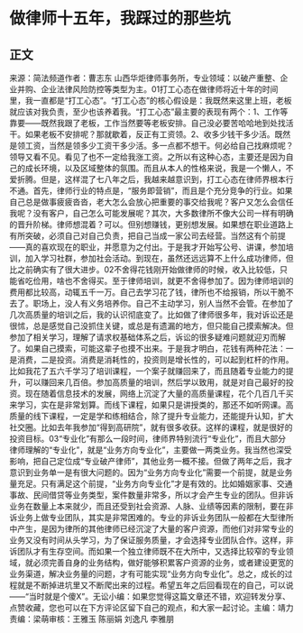 # 做律师十五年，我踩过的那些坑
## 正文
来源：简法频道作者：曹志东 山西华炬律师事务所，专业领域：以破产重整、企业并购、企业法律风险防控等类型为主。01打工心态在做律师将近十年的时间里，我一直都是“打工心态”。“打工心态”的核心假设是：我既然来这里上班，老板就应该对我负责，至少也该养着我。“打工心态”最主要的表现有两个：1、工作等靠要——既然我跟了老板，工作当然要等老板安排。自己没必要苦哈哈地到处找活干。如果老板不安排呢？那就歇着，反正有工资领。2、收多少钱干多少活。既然是领工资，当然是领多少工资干多少活。多一点都不想干。何必给自己找麻烦呢？领导又看不见。看见了也不一定给我涨工资。之所以有这种心态，主要还是因为自己的成长环境，以及区域整体的氛围。而且从本人的性格来说，我是一个懒人，不爱折腾。但是，这样混了七八年之后，我越来越意识到，打工心态在律师界根本行不通。首先，律师行业的特点是，“服务即营销”，而且是个充分竞争的行业。如果自己总是做事疲疲沓沓，老大怎么会放心把重要的事交给我呢？客户又怎么会信任我呢？没有客户，自己怎么可能发展呢？其次，大多数律所不像大公司一样有明确的晋升阶梯。律师想混着？可以。但别想赚钱，更别想发展。如果想在职业道路上有所突破，必须自己对自己负责，把自己当成一家公司去经营。当然这有个前提——真的喜欢现在的职业，并愿意为之付出。于是我才开始写公号、讲课，参加培训，加入学习社群，参加社会活动。到现在，虽然还远远算不上什么成功律师，但比之前确实有了很大进步。02不舍得花钱刚开始做律师的时候，收入比较低，只能省吃俭用，啥也不舍得买。至于律师培训，就更不舍得参加了。因为律师培训的费用都比较高，动辄五千一万。自己去学习花了钱，律所也不给报销，所以干脆不去了。职场上，没人有义务培养你。自己不主动学习，别人当然不会管。在参加了几次高质量的培训之后，我的认识彻底变了。比如做了律师很多年，我对诉讼还是很怵，总是感觉自己没抓住关键，或总是有遗漏的地方，但只能自己摸索解决。但参加了相关学习，理解了请求权基础体系之后，诉讼的很多疑难问题就迎刃而解了。如果自己摸索，可能这辈子也摸不出来。于是我才明白，花钱有两种花法：一是消费，二是投资。消费是消耗性的，投资则是增长性的，可以起到杠杆的作用。比如我花了五六千学习了培训课程，一个案子就赚回来了，而且随着专业能力的提升，可以赚回来几百倍。参加高质量的培训，然后学以致用，就是对自己最好的投资。现在随着信息技术的发展，网络上沉淀了大量的高质量课程，花个几百几千买来学习，实在是非常划算。而线下课程，如果只是讲授类的，那还不如听网课。高质量的线下课程，一定是学和练相结合，除了提升专业能力，还能提升认知，扩大社交圈。比如去年我参加“得到高研院”，就有很多收获。这样的课程，就是很好的投资目标。03“专业化”有那么一段时间，律师界特别流行“专业化”，而且大部分律师理解的“专业化”，就是“业务方向专业化”，主要做一两类业务。我当然也深受影响，把自己定位成“专业破产律师”，其他业务一概不接。但做了两年之后，我才意识到业务单一是有很大问题的。因为“业务方向专业化”需要一个前提，就是业务量充足。只有满足这个前提，“业务方向专业化”才是有效的。比如婚姻家事、交通事故、民间借贷等业务类型，案件数量非常多，所以才会产生专业的团队。但非诉业务在数量上本来就少，而且还受到社会资源、人脉、业绩等因素的限制，要在非诉业务上做专业团队，其实是非常困难的。专业的非诉业务团队一般都在大型律所中产生，是因为律所的其他律师已经沉淀了大量的客户资源，而他们对非常专业的业务又没有时间从头学习，为了保证服务质量，才会选择专业团队合作。这样，非诉团队才有生存空间。而如果一个独立律师既不在大所中，又选择比较窄的专业领域，就必须完善自身的业务结构，做好能够积累客户资源的业务，或者建设更宽的业务渠道，解决业务量的问题，才有可能实现“业务方向专业化”。总之，成长的过程就是不断掉进坑里又不断爬出来的过程。希望五年之后回看现在的自己，可以说——“当时就是个傻X”。无讼小编：如果您觉得这篇文章还不错，欢迎转发分享、点赞收藏，您也可以在下方评论区留下自己的观点，和大家一起讨论。主编：靖力责编：梁萌审核：王雅玉 陈丽娟 刘逸凡 李雅朋